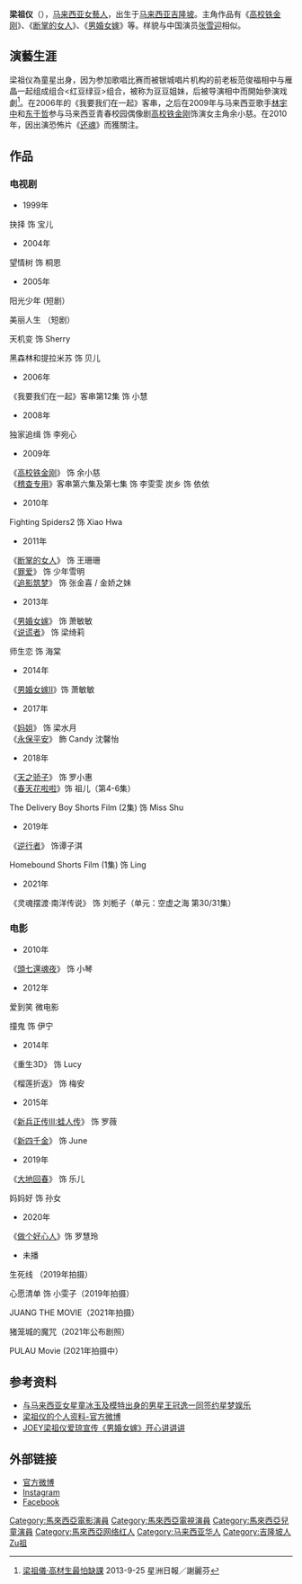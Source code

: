 {{noteTA
|于
}}
{{艺人
| 姓名 = 梁祖仪
| 类型 = 女艺人
| 图片 = 
| 图片简介 = 梁祖仪
| 英文名 = Joey Leong
| 昵称 = 马来西亚[[张雪迎|张雪迎]]
| 国籍 = {{MAS}}
| 民族 = [[汉族|汉族]]
| 籍贯 = 
| 出生日期 = {{Birth date and age|1994|9|7}}
| 出生地点 = {{MYS}}[[吉隆坡|吉隆坡]]
| 居住地 = 
| 职业 = 演员、歌手
| 语言 = [[普通话|普通话]]、[[马来语|马来语]]、[[英語|英語]]
| 教育程度 = 
| 代表作 = 《[[高校铁金刚|高校铁金刚]]》
| 经纪公司 = [[星梦娱乐|星梦娱乐]]
| 罗马拼音 = Liang Zu Yi
| 网站 = 
| imdb = 5093503
| 活跃年代 = 2003年－现在
}}
'''梁祖仪'''（{{bd|1994年|9月7日}}），[[马来西亚|马来西亚]][[女藝人|女藝人]]，出生于[[马来西亚|马来西亚]][[吉隆坡|吉隆坡]]。主角作品有《[[高校铁金刚|高校铁金刚]]》、《[[断掌的女人|断掌的女人]]》、《[[男婚女嫁|男婚女嫁]]》等。样貌与中国演员[[张雪迎|张雪迎]]相似。

== 演藝生涯 ==
梁祖仪為童星出身，因为参加歌唱比赛而被银城唱片机构的前老板范俊福相中与雁晶一起组成组合<红豆绿豆>组合，被称为豆豆姐妹，后被导演相中而開始參演戏劇<ref>[http://ent.sinchew.com.my/node/43442   梁祖儀‧高材生最怕缺課] {{Wayback|url=http://ent.sinchew.com.my/node/43442 |date=20141213011951 }}2013-9-25  星洲日報／謝麗芬</ref>。在2006年的《我要我们在一起》客串，之后在2009年与马来西亚歌手[[林宇中|林宇中]]和[[东于哲|东于哲]]参与马来西亚青春校园偶像剧[[高校铁金刚|高校铁金刚]]饰演女主角余小慈。在2010年，因出演恐怖片《[[还魂|还魂]]》而獲關注。

== 作品 ==
=== 电视剧 ===
* 1999年
抉择 饰 宝儿
* 2004年 
望情树 饰 桐恩
* 2005年 
阳光少年 (短剧）

美丽人生 （短剧）
 
天机变 饰 Sherry

黑森林和提拉米苏 饰 贝儿 
* 2006年
《我要我们在一起》客串第12集 饰 小慧
*2008年 

独家追缉 饰 李宛心 
* 2009年
《[[高校铁金刚|高校铁金刚]]》 饰  余小慈
<br>《[[稽查专用|稽查专用]]》客串第六集及第七集 饰 李雯雯 
炭乡 饰 依依
* 2010年
Fighting Spiders2 饰 Xiao Hwa
* 2011年 
《[[断掌的女人|断掌的女人]]》 饰 王珊珊 
<br>《[[罪爱|罪爱]]》 饰 少年雪明
<br>《[[追影筑梦|追影筑梦]]》 饰 张金喜 / 金娇之妹

* 2013年
《[[男婚女嫁|男婚女嫁]]》 饰 萧敏敏
<br>《[[说谎者|说谎者]]》 饰 梁绮莉 

师生恋 饰 海棠
*2014年
《[[男婚女嫁II|男婚女嫁II]]》饰 萧敏敏

*2017年
《[[妈姐|妈姐]]》 饰 梁水月
<br>《[[永保平安|永保平安]]》 飾 Candy 沈馨怡

*2018年
《[[天之骄子|天之骄子]]》 饰 罗小惠
<br> 《[[春天花啦啦|春天花啦啦]]》饰 祖儿（第4-6集）

The Delivery Boy Shorts Film (2集) 饰 Miss Shu

*2019年
《[[逆行者_(马来西亚电视剧)|逆行者]]》 饰谭子淇

Homebound Shorts Film (1集) 饰 Ling

*2021年
《灵魂摆渡·南洋传说》 饰 刘栀子（单元：空虚之海 第30/31集）

=== 电影 ===
* 2010年
《[[頭七還魂夜|頭七還魂夜]]》 饰 小琴
* 2012年 
爱到笑 微电影 

撞鬼 饰 伊宁
* 2014年
《重生3D》 饰 Lucy

《榴莲折返》 饰 梅安 
* 2015年
《[[新兵正传III:蛙人传|新兵正传III:蛙人传]]》 饰 罗薇

《[[新四千金|新四千金]]》 饰 June 

* 2019年
《[[大地回春_(2019年電影)|大地回春]]》  饰   乐儿  

妈妈好 饰 孙女 
* 2020年
《[[做个好心人|做个好心人]]》饰 罗慧玲

*  未播  
生死线 （2019年拍摄）

心愿清单 饰 小雯子（2019年拍摄）

JUANG THE MOVIE（2021年拍摄）

猪笼城的魔咒（2021年公布剧照）

PULAU Movie (2021年拍摄中）

== 参考资料 ==
{{reflist}}
* [http://ent.sina.com.cn/s/h/2011-11-04/15363470301.shtml 与马来西亚女星童冰玉及模特出身的男星王冠逸一同签约星梦娱乐] {{Wayback|url=http://ent.sina.com.cn/s/h/2011-11-04/15363470301.shtml |date=20140520141545 }}
* [http://www.weibo.com/jljoeyleong 梁祖仪的个人资料-官方微博] {{Wayback|url=http://www.weibo.com/jljoeyleong |date=20121214150737 }}
* [https://web.archive.org/web/20141213021206/http://v.766.com/play?infoid=XNTI1NzgzODI0 JOEY梁祖仪爱琼宣传《男婚女嫁》开心讲讲讲]

== 外部链接 ==
* [http://www.weibo.com/jljoeyleong 官方微博] {{Wayback|url=http://www.weibo.com/jljoeyleong |date=20121214150737 }}
* [https://www.instagram.com/joey_leong/?hl=en Instagram]
* [https://www.facebook.com/jljoeyleong/ Facebook] {{Wayback|url=https://www.facebook.com/jljoeyleong/ |date=20140318221641 }}

{{DEFAULTSORT:Leong梁}}
[[Category:馬來西亞電影演員|Category:馬來西亞電影演員]]
[[Category:馬來西亞電視演員|Category:馬來西亞電視演員]]
[[Category:馬來西亞兒童演員|Category:馬來西亞兒童演員]]
[[Category:馬來西亞网络红人|Category:馬來西亞网络红人]]
[[Category:马来西亚华人|Category:马来西亚华人]]
[[Category:吉隆坡人|Category:吉隆坡人]]
[[Category:梁姓|Zu祖]]